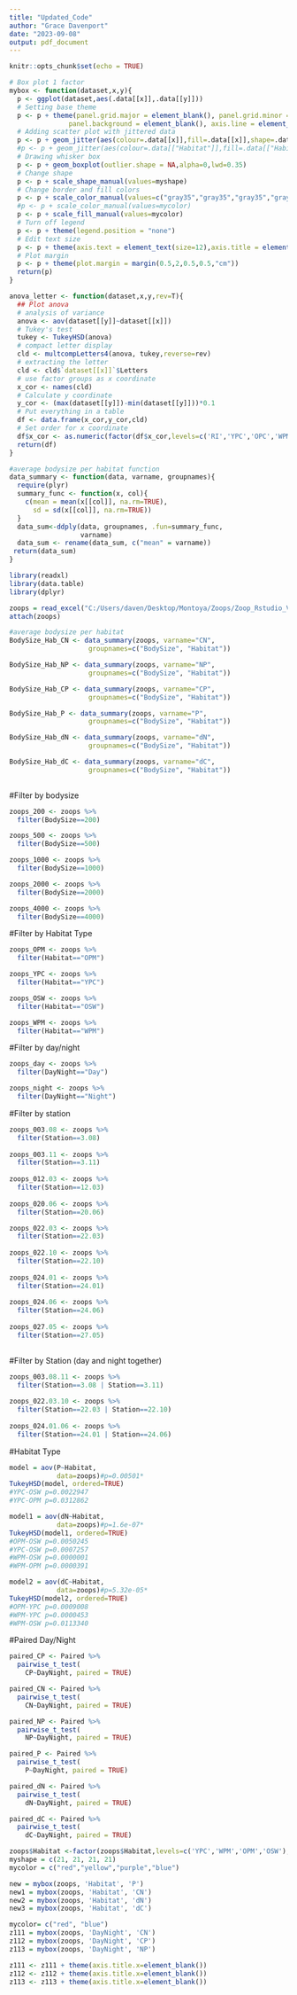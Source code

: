 ---
title: "Updated_Code"
author: "Grace Davenport"
date: "2023-09-08"
output: pdf_document
---

```{r setup, include=FALSE}
knitr::opts_chunk$set(echo = TRUE)
```

```{r}
# Box plot 1 factor
mybox <- function(dataset,x,y){
  p <- ggplot(dataset,aes(.data[[x]],.data[[y]]))
  # Setting base theme
  p <- p + theme(panel.grid.major = element_blank(), panel.grid.minor = element_blank(),
               panel.background = element_blank(), axis.line = element_line(colour = "black"))
  # Adding scatter plot with jittered data
  p <- p + geom_jitter(aes(colour=.data[[x]],fill=.data[[x]],shape=.data[["Cruise"]]),width=0.25,size=2,stroke=0.2) 
  #p <- p + geom_jitter(aes(colour=.data[["Habitat"]],fill=.data[["Habitat"]]),width=0.25,size=2,stroke=0.2) 
  # Drawing whisker box
  p <- p + geom_boxplot(outlier.shape = NA,alpha=0,lwd=0.35)
  # Change shape
  p <- p + scale_shape_manual(values=myshape)
  # Change border and fill colors
  p <- p + scale_color_manual(values=c("gray35","gray35","gray35","gray35","gray35","gray35","gray35"))
  #p <- p + scale_color_manual(values=mycolor)
  p <- p + scale_fill_manual(values=mycolor)
  # Turn off legend
  p <- p + theme(legend.position = "none")
  # Edit text size
  p <- p + theme(axis.text = element_text(size=12),axis.title = element_text(size=14,face="bold")) 
  # Plot margin
  p <- p + theme(plot.margin = margin(0.5,2,0.5,0.5,"cm"))
  return(p)
}

anova_letter <- function(dataset,x,y,rev=T){
  ## Plot anova
  # analysis of variance
  anova <- aov(dataset[[y]]~dataset[[x]])
  # Tukey's test
  tukey <- TukeyHSD(anova)
  # compact letter display
  cld <- multcompLetters4(anova, tukey,reverse=rev)
  # extracting the letter
  cld <- cld$`dataset[[x]]`$Letters
  # use factor groups as x coordinate
  x_cor <- names(cld)
  # Calculate y coordinate
  y_cor <- (max(dataset[[y]])-min(dataset[[y]]))*0.1
  # Put everything in a table
  df <- data.frame(x_cor,y_cor,cld)
  # Set order for x coordinate
  df$x_cor <- as.numeric(factor(df$x_cor,levels=c('RI','YPC','OPC','WPM','EPM','OPM','OSW'),ordered = TRUE))
  return(df)
}
```

```{r}
#average bodysize per habitat function
data_summary <- function(data, varname, groupnames){
  require(plyr)
  summary_func <- function(x, col){
    c(mean = mean(x[[col]], na.rm=TRUE),
      sd = sd(x[[col]], na.rm=TRUE))
  }
  data_sum<-ddply(data, groupnames, .fun=summary_func,
                  varname)
  data_sum <- rename(data_sum, c("mean" = varname))
 return(data_sum)
}
```

```{r}
library(readxl)
library(data.table)
library(dplyr)

zoops = read_excel("C:/Users/daven/Desktop/Montoya/Zoops/Zoop_Rstudio_V1.xlsx", sheet = "Data")
attach(zoops)
```

```{r}
#average bodysize per habitat
BodySize_Hab_CN <- data_summary(zoops, varname="CN", 
                    groupnames=c("BodySize", "Habitat"))

BodySize_Hab_NP <- data_summary(zoops, varname="NP", 
                    groupnames=c("BodySize", "Habitat"))

BodySize_Hab_CP <- data_summary(zoops, varname="CP", 
                    groupnames=c("BodySize", "Habitat"))

BodySize_Hab_P <- data_summary(zoops, varname="P", 
                    groupnames=c("BodySize", "Habitat"))

BodySize_Hab_dN <- data_summary(zoops, varname="dN", 
                    groupnames=c("BodySize", "Habitat"))

BodySize_Hab_dC <- data_summary(zoops, varname="dC", 
                    groupnames=c("BodySize", "Habitat")) 
         
```

#Filter by bodysize
```{r}
zoops_200 <- zoops %>%
  filter(BodySize==200)

zoops_500 <- zoops %>%
  filter(BodySize==500)

zoops_1000 <- zoops %>%
  filter(BodySize==1000)

zoops_2000 <- zoops %>%
  filter(BodySize==2000)

zoops_4000 <- zoops %>%
  filter(BodySize==4000)
```

#Filter by Habitat Type
```{r}
zoops_OPM <- zoops %>%
  filter(Habitat=="OPM")

zoops_YPC <- zoops %>%
  filter(Habitat=="YPC")

zoops_OSW <- zoops %>%
  filter(Habitat=="OSW")

zoops_WPM <- zoops %>%
  filter(Habitat=="WPM")

```

#Filter by day/night
```{r}
zoops_day <- zoops %>%
  filter(DayNight=="Day")

zoops_night <- zoops %>%
  filter(DayNight=="Night")
```

#Filter by station
```{r}
zoops_003.08 <- zoops %>%
  filter(Station==3.08)
  
zoops_003.11 <- zoops %>%
  filter(Station==3.11)
  
zoops_012.03 <- zoops %>%
  filter(Station==12.03)
  
zoops_020.06 <- zoops %>%
  filter(Station==20.06)

zoops_022.03 <- zoops %>%
  filter(Station==22.03)
  
zoops_022.10 <- zoops %>%
  filter(Station==22.10)
  
zoops_024.01 <- zoops %>%
  filter(Station==24.01)
  
zoops_024.06 <- zoops %>%
  filter(Station==24.06)
  
zoops_027.05 <- zoops %>%
  filter(Station==27.05)
  
```

#Filter by Station (day and night together)
```{r}
zoops_003.08.11 <- zoops %>%
  filter(Station==3.08 | Station==3.11)
  
zoops_022.03.10 <- zoops %>%
  filter(Station==22.03 | Station==22.10)
  
zoops_024.01.06 <- zoops %>%
  filter(Station==24.01 | Station==24.06)
```


#Habitat Type
```{r}
model = aov(P~Habitat, 
            data=zoops)#p=0.00501*
TukeyHSD(model, ordered=TRUE)
#YPC-OSW p=0.0022947
#YPC-OPM p=0.0312862

model1 = aov(dN~Habitat, 
            data=zoops)#p=1.6e-07*
TukeyHSD(model1, ordered=TRUE)
#OPM-OSW p=0.0050245
#YPC-OSW p=0.0007257
#WPM-OSW p=0.0000001
#WPM-OPM p=0.0000391

model2 = aov(dC~Habitat, 
            data=zoops)#p=5.32e-05*
TukeyHSD(model2, ordered=TRUE)
#OPM-YPC p=0.0009008
#WPM-YPC p=0.0000453
#WPM-OSW p=0.0113340
```

#Paired Day/Night
```{r}
paired_CP <- Paired %>%
  pairwise_t_test(
    CP~DayNight, paired = TRUE)

paired_CN <- Paired %>%
  pairwise_t_test(
    CN~DayNight, paired = TRUE)

paired_NP <- Paired %>%
  pairwise_t_test(
    NP~DayNight, paired = TRUE)

paired_P <- Paired %>%
  pairwise_t_test(
    P~DayNight, paired = TRUE)

paired_dN <- Paired %>%
  pairwise_t_test(
    dN~DayNight, paired = TRUE)

paired_dC <- Paired %>%
  pairwise_t_test(
    dC~DayNight, paired = TRUE)
```


```{r}
zoops$Habitat <-factor(zoops$Habitat,levels=c('YPC','WPM','OPM','OSW'),ordered = TRUE)
myshape = c(21, 21, 21, 21)
mycolor = c("red","yellow","purple","blue")

new = mybox(zoops, 'Habitat', 'P')
new1 = mybox(zoops, 'Habitat', 'CN')
new2 = mybox(zoops, 'Habitat', 'dN')
new3 = mybox(zoops, 'Habitat', 'dC')

mycolor= c("red", "blue")
z111 = mybox(zoops, 'DayNight', 'CN')
z112 = mybox(zoops, 'DayNight', 'CP')
z113 = mybox(zoops, 'DayNight', 'NP')

z111 <- z111 + theme(axis.title.x=element_blank())
z112 <- z112 + theme(axis.title.x=element_blank())
z113 <- z113 + theme(axis.title.x=element_blank())


```


